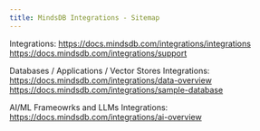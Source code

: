 ```yaml
---
title: MindsDB Integrations - Sitemap
---
```


Integrations:
https://docs.mindsdb.com/integrations/integrations
https://docs.mindsdb.com/integrations/support

Databases / Applications / Vector Stores Integrations:
https://docs.mindsdb.com/integrations/data-overview
https://docs.mindsdb.com/integrations/sample-database

AI/ML Frameowrks and LLMs Integrations:
https://docs.mindsdb.com/integrations/ai-overview

